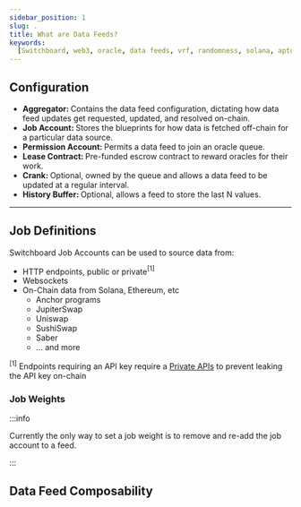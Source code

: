 ```yaml
---
sidebar_position: 1
slug: .
title: What are Data Feeds?
keywords:
  [Switchboard, web3, oracle, data feeds, vrf, randomness, solana, aptos, near]
---
```




<FeedsOverview />

## Configuration

<Grid container spacing={3}>
  <Grid item md={4} sm={12} order={{ xs: 2, sm: 1 }}>
    <ul>
      <li>
        <b>Aggregator: </b>Contains the data feed configuration, dictating how
        data feed updates get requested, updated, and resolved on-chain.
      </li>
      <li>
        <b>Job Account: </b>Stores the blueprints for how data is fetched
        off-chain for a particular data source.
      </li>
      <li>
        <b>Permission Account: </b>Permits a data feed to join an oracle queue.
      </li>
      <li>
        <b>Lease Contract: </b>Pre-funded escrow contract to reward oracles for
        their work.
      </li>
      <li>
        <b>Crank: </b>Optional, owned by the queue and allows a data feed to be
        updated at a regular interval.
      </li>
      <li>
        <b>History Buffer: </b>Optional, allows a feed to store the last N
        values.
      </li>
    </ul>
  </Grid>
  <Grid item md={8} sx={12} order={{ xs: 1, sm: 2 }}>
    <MarkdownImage
      img="/img/feeds/Aggregator_Accounts.png"
      sx={{
        display: "flex",
      }}
    />
  </Grid>
</Grid>

<hr />

## Job Definitions

<JobsOverview />

Switchboard Job Accounts can be used to source data from:

- HTTP endpoints, public or private$^{[1]}$
- Websockets
- On-Chain data from Solana, Ethereum, etc
  - Anchor programs
  - JupiterSwap
  - Uniswap
  - SushiSwap
  - Saber
  - ... and more

$^{[1]}$ Endpoints requiring an API key require a
[Private APIs](/feeds/private-apis) to prevent leaking the API key on-chain

### Job Weights

<JobsWeights />

:::info

Currently the only way to set a job weight is to remove and re-add the job
account to a feed.

:::

## Data Feed Composability

<FeedsComposability />
